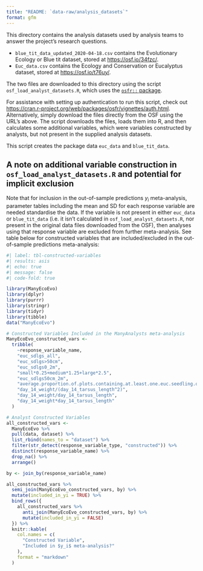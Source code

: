 ```yaml
---
title: "README: `data-raw/analysis_datasets`"
format: gfm
---
```


This directory contains the analysis datasets used by analysis teams to answer the project's research questions.

-   `blue_tit_data_updated_2020-04-18.csv` contains the Evolutionary Ecology or Blue tit dataset, stored at <https://osf.io/34fzc/>.
-   `Euc_data.csv` contains the Ecology and Conservation or Eucalyptus dataset, stored at <https://osf.io/t76uy/>.

The two files are downloaded to this directory using the script `osf_load_analyst_datasets.R`, which uses the [`osfr::` package](https://github.com/ropensci/osfr).

For assistance with setting up authentication to run this script, check out <https://cran.r-project.org/web/packages/osfr/vignettes/auth.html>. Alternatively, simply download the files directly from the OSF using the URL's above. The script downloads the files, loads them into R, and then calculates some additional variables, which were variables constructed by analysts, but not present in the supplied analysis datasets.

This script creates the package data `euc_data` and `blue_tit_data`.

## A note on additional variable construction in `osf_load_analyst_datasets.R` and potential for implicit exclusion

Note that for inclusion in the out-of-sample predictions $y_i$ meta-analysis, parameter tables including the mean and SD for each response variable are needed standardise the data. If the variable is not present in either `euc_data` or `blue_tit_data` (i.e. it isn't calculated in `osf_load_analyst_datasets.R`, nor present in the original data files downloaded from the OSF), then analyses using that response variable are excluded from further meta-analysis. See table below for constructed variables that are included/excluded in the out-of-sample predictions meta-analysis:

```R
#| label: tbl-constructed-variables
#| results: asis
#| echo: true
#| message: false
#| code-fold: true

library(ManyEcoEvo)
library(dplyr)
library(purrr)
library(stringr)
library(tidyr)
library(tibble)
data("ManyEcoEvo")

# Constructed Variables Included in the ManyAnalysts meta-analysis
ManyEcoEvo_constructed_vars <-
  tribble(
    ~response_variable_name,
    "euc_sdlgs_all",
    "euc_sdlgs>50cm",
    "euc_sdlgs0_2m",
    "small*0.25+medium*1.25+large*2.5",
    "euc_sdlgs50cm_2m",
    "average.proportion.of.plots.containing.at.least.one.euc.seedling.of.any.size",
    "day_14_weight/(day_14_tarsus_length^2)",
    "day_14_weight/day_14_tarsus_length",
    "day_14_weight*day_14_tarsus_length"
  )

# Analyst Constructed Variables
all_constructed_vars <-
  ManyEcoEvo %>%
  pull(data, dataset) %>%
  list_rbind(names_to = "dataset") %>%
  filter(str_detect(response_variable_type, "constructed")) %>%
  distinct(response_variable_name) %>%
  drop_na() %>%
  arrange()

by <- join_by(response_variable_name)

all_constructed_vars %>%
  semi_join(ManyEcoEvo_constructed_vars, by) %>%
  mutate(included_in_yi = TRUE) %>%
  bind_rows({
    all_constructed_vars %>%
      anti_join(ManyEcoEvo_constructed_vars, by) %>%
      mutate(included_in_yi = FALSE)
  }) %>%
  knitr::kable(
    col.names = c(
      "Constructed Variable",
      "Included in $y_i$ meta-analysis?"
    ),
    format = "markdown"
  )
```

